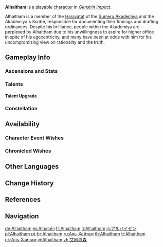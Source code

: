 {{CharacterTabs}}
{{About|the playable character|the [[Genius Invokation TCG]] Character Card|Alhaitham (Character Card)}}
{{Character Infobox
|image            = <gallery>
Alhaitham Card.png|Card
Character Alhaitham Full Wish.png|Wish
Character Alhaitham Game.png|In-Game
</gallery>
<!--Playable Character Information-->
|type             = Playable
|quality          = 5
|weapon           = Sword
|element          = Dendro
|roles            = On-Field;DPS

<!--Character Information-->
|name             = Alhaitham
|birthday         = February 11th
|constellation    = Vultur Volans
|region           = Sumeru
|affiliation      = Sumeru Akademiya
|affiliation2     = Haravatat
|affiliationNote2 = graduate
|dish             = Ideal Circumstance
|namecard         = Alhaitham: Enlightenment
|obtain           =
* [[Caution in Confidence|Event Wish &mdash; Caution in Confidence]]
|obtainType       = Event-Exclusive
|event_name       = Caution in Confidence
|releaseDate      = 2023-01-18

<!--Titles-->
|title            = Admonishing Instruction
|title2           = Sumeru Akademiya Scribe

<!--Voice Actors-->
|voiceEN          = [[imdb:nm5941822|Nazeeh Tarsha]]<ref name="3.1 trailer video description">YouTube: [https://youtu.be/-2-WKyGTUrM Version 3.1 "King Deshret and the Three Magi" Trailer] (Video Description)</ref>
|voiceCN          = [https://zh.moegirl.org.cn/杨超然 Yang Chaoran ({{zh|杨超然}})]<ref>Bilibili: [https://www.bilibili.com/video/BV19a411P7zk {{zh|《原神》3.0版本PV：「千朵玫瑰带来的黎明」}}] (Video Description)</ref>
|voiceJP          = {{W|Yūichirō Umehara|Umehara Yuuichirou ({{ja|梅原 裕一郎}})}}<ref>Twitter: [https://twitter.com/Genshin_7/status/1558425171861467136 JP VA Announcement] ([https://archive.ph/cOVPi Archived])</ref>
|dialoguereward   = 
|voiceKR          = {{w|ko:전승화|Jun Seung Hwa ({{ko|전승화}})}}<ref>Hoyolab: [https://www.hoyolab.com/article/8892602 KR Genshin Official Announcement]</ref>

<!--Family-->
|relative         = Alhaitham's Grandmother
}}
'''Alhaitham''' is a playable {{Dendro}} [[character]] in ''[[Genshin Impact]]''.

Alhaitham is a member of the [[Haravatat]] of the [[Sumeru Akademiya]] and the Akademiya's Scribe, responsible for documenting their findings and drafting ordinances. Despite his brilliance, people within the Akademiya are perplexed by Alhaitham due to his unwillingness to aspire for higher office in spite of his egocentricity, and many have been at odds with him for his uncompromising view on rationality and the truth.

==Gameplay Info==
===Ascensions and Stats===
{{Character Ascensions and Stats}}

===Talents===
{{Talent Table}}

====Talent Upgrade====
{{Talent Upgrade}}

===Constellation===
{{Constellation Table}}

==Availability==
===Character Event Wishes===
{{Featured}}
===Chronicled Wishes===
{{Featured|chronicled=1}}

==Other Languages==
{{Other Languages|default_hidden=1
|en      = Alhaitham
|zhs     = 艾尔海森
|zhs_rm  = Ài'ěrhǎisēn
|zht     = 艾爾海森
|zht_rm  = Ài'ěrhǎisēn
|ja      = アルハイゼン
|ja_rm   = Aruhaizen
|ko      = 알하이탐
|es      = Alhacén
|fr      = Alhaitham
|ru      = Аль-Хайтам
|th      = Alhaitham
|vi      = Alhaitham
|de      = Alhaitham
|id      = Alhaitham
|pt      = Alhaitham
|tr      = Alhaitham
|it      = Alhaitham
}}

==Change History==
{{Change History|3.4|introduced=3.0}}

==References==
{{Reflist|2}}

==Navigation==
{{Character Navbox}}

[[de:Alhaitham]]
[[es:Alhacén]]
[[fr:Alhaitham]]
[[it:Alhaitham]]
[[ja:アルハイゼン]]
[[pl:Alhaitham]]
[[pt-br:Alhaitham]]
[[ru:Аль-Хайтам]]
[[th:Alhaitham]]
[[tr:Alhaitham]]
[[uk:Аль-Хайсам]]
[[vi:Alhaitham]]
[[zh:艾爾海森]]